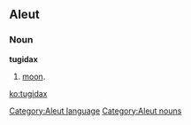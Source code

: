 ==Aleut==

===Noun===
'''tugidax'''

# [[moon]].

[[Category:Aleut language]]
[[Category:Aleut nouns]]

[[ko:tugidax]]